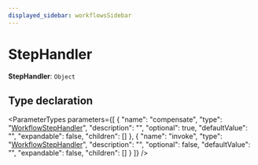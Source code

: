 ```yaml
---
displayed_sidebar: workflowsSidebar
---
```



# StepHandler

 **StepHandler**: `Object`

## Type declaration

<ParameterTypes parameters={[
  {
    "name": "compensate",
    "type": "[WorkflowStepHandler](WorkflowStepHandler.mdx)",
    "description": "",
    "optional": true,
    "defaultValue": "",
    "expandable": false,
    "children": []
  },
  {
    "name": "invoke",
    "type": "[WorkflowStepHandler](WorkflowStepHandler.mdx)",
    "description": "",
    "optional": false,
    "defaultValue": "",
    "expandable": false,
    "children": []
  }
]} />
